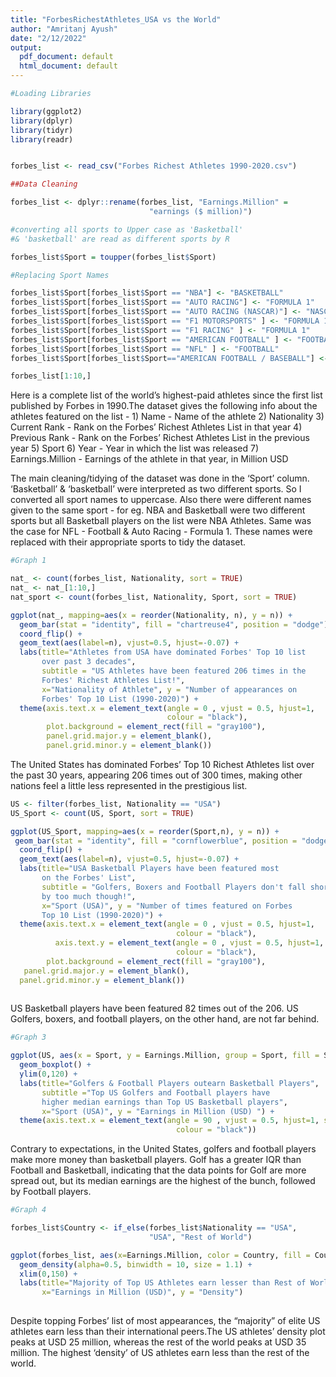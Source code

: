 ---
title: "ForbesRichestAthletes_USA vs the World"
author: "Amritanj Ayush"
date: "2/12/2022"
output:
  pdf_document: default
  html_document: default
---

```{r Loading Libraries}

#Loading Libraries

library(ggplot2)
library(dplyr)
library(tidyr)
library(readr)


forbes_list <- read_csv("Forbes Richest Athletes 1990-2020.csv")

```

```{r setup, include=TRUE}
##Data Cleaning

forbes_list <- dplyr::rename(forbes_list, "Earnings.Million" = 
                               "earnings ($ million)")

#converting all sports to Upper case as 'Basketball' 
#& 'basketball' are read as different sports by R

forbes_list$Sport = toupper(forbes_list$Sport)

#Replacing Sport Names 

forbes_list$Sport[forbes_list$Sport == "NBA"] <- "BASKETBALL"
forbes_list$Sport[forbes_list$Sport == "AUTO RACING"] <- "FORMULA 1"
forbes_list$Sport[forbes_list$Sport == "AUTO RACING (NASCAR)"] <- "NASCAR"
forbes_list$Sport[forbes_list$Sport == "F1 MOTORSPORTS" ] <- "FORMULA 1"
forbes_list$Sport[forbes_list$Sport == "F1 RACING" ] <- "FORMULA 1"
forbes_list$Sport[forbes_list$Sport == "AMERICAN FOOTBALL" ] <- "FOOTBALL"
forbes_list$Sport[forbes_list$Sport == "NFL" ] <- "FOOTBALL"
forbes_list$Sport[forbes_list$Sport=="AMERICAN FOOTBALL / BASEBALL"] <- "FOOTBALL"

```

```{r}
forbes_list[1:10,]

```

Here is a complete list of the world's highest-paid athletes since the first list published by Forbes in 1990.The dataset gives the following info about the athletes featured on the list - 
1) Name - Name of the athlete
2) Nationality 
3) Current Rank - Rank on the Forbes' Richest Athletes List in that year
4) Previous Rank - Rank on the Forbes' Richest Athletes List in the previous year
5) Sport
6) Year - Year in which the list was released
7) Earnings.Million - Earnings of the athlete in that year, in Million USD

The main cleaning/tidying of the dataset was done in the 'Sport' column. 'Basketball' & 'basketball' were interpreted as two different sports. So I converted all sport names to uppercase. Also there were different names given to the same sport - for eg. NBA and Basketball were two different sports but all Basketball players on the list were NBA Athletes. Same was the case for NFL - Football & Auto Racing - Formula 1. These names were replaced with their appropriate sports to tidy the dataset.

```{r}

#Graph 1

nat_ <- count(forbes_list, Nationality, sort = TRUE)
nat_ <- nat_[1:10,]
nat_sport <- count(forbes_list, Nationality, Sport, sort = TRUE)

ggplot(nat_, mapping=aes(x = reorder(Nationality, n), y = n)) + 
  geom_bar(stat = "identity", fill = "chartreuse4", position = "dodge") + 
  coord_flip() +
  geom_text(aes(label=n), vjust=0.5, hjust=-0.07) + 
  labs(title="Athletes from USA have dominated Forbes' Top 10 list 
       over past 3 decades", 
       subtitle = "US Athletes have been featured 206 times in the 
       Forbes' Richest Athletes List!",
       x="Nationality of Athlete", y = "Number of appearances on 
       Forbes' Top 10 List (1990-2020)") +
  theme(axis.text.x = element_text(angle = 0 , vjust = 0.5, hjust=1, 
                                   colour = "black"),
        plot.background = element_rect(fill = "gray100"),
        panel.grid.major.y = element_blank(),
        panel.grid.minor.y = element_blank())

```
The United States has dominated Forbes' Top 10 Richest Athletes list over the past 30 years, appearing 206 times out of 300 times, making other nations feel a little less represented in the prestigious list.

```{r}
US <- filter(forbes_list, Nationality == "USA")
US_Sport <- count(US, Sport, sort = TRUE)

ggplot(US_Sport, mapping=aes(x = reorder(Sport,n), y = n)) + 
 geom_bar(stat = "identity", fill = "cornflowerblue", position = "dodge") + 
  coord_flip() +
  geom_text(aes(label=n), vjust=0.5, hjust=-0.07) + 
  labs(title="USA Basketball Players have been featured most 
       on the Forbes' List",
       subtitle = "Golfers, Boxers and Football Players don't fall short 
       by too much though!",
       x="Sport (USA)", y = "Number of times featured on Forbes 
       Top 10 List (1990-2020)") +
  theme(axis.text.x = element_text(angle = 0 , vjust = 0.5, hjust=1, 
                                     colour = "black"),
          axis.text.y = element_text(angle = 0 , vjust = 0.5, hjust=1, size = 8, 
                                     colour = "black"),
        plot.background = element_rect(fill = "gray100"),
   panel.grid.major.y = element_blank(),
  panel.grid.minor.y = element_blank())
  
```

US Basketball players have been featured 82 times out of the 206. US Golfers, boxers, and football players, on the other hand, are not far behind.


```{r}
#Graph 3

ggplot(US, aes(x = Sport, y = Earnings.Million, group = Sport, fill = Sport)) + 
  geom_boxplot() + 
  ylim(0,120) + 
  labs(title="Golfers & Football Players outearn Basketball Players", 
       subtitle ="Top US Golfers and Football players have 
       higher median earnings than Top US Basketball players",
       x="Sport (USA)", y = "Earnings in Million (USD) ") +
  theme(axis.text.x = element_text(angle = 90 , vjust = 0.5, hjust=1, size = 8, 
                                     colour = "black"))

```

Contrary to expectations, in the United States, golfers and football players make more money than basketball players. Golf has a greater IQR than Football and Basketball, indicating that the data points for Golf are more spread out, but its median earnings are the highest of the bunch, followed by Football players.

```{r}

#Graph 4

forbes_list$Country <- if_else(forbes_list$Nationality == "USA", 
                               "USA", "Rest of World")

ggplot(forbes_list, aes(x=Earnings.Million, color = Country, fill = Country)) + 
  geom_density(alpha=0.5, binwidth = 10, size = 1.1) +
  xlim(0,150) + 
  labs(title="Majority of Top US Athletes earn lesser than Rest of World",
       x="Earnings in Million (USD)", y = "Density")
  

```
Despite topping Forbes' list of most appearances, the "majority" of elite US athletes earn less than their international peers.The US athletes' density plot peaks at USD 25 million, whereas the rest of the world peaks at USD 35 million. The highest 'density' of US athletes earn less than the rest of the world. 

